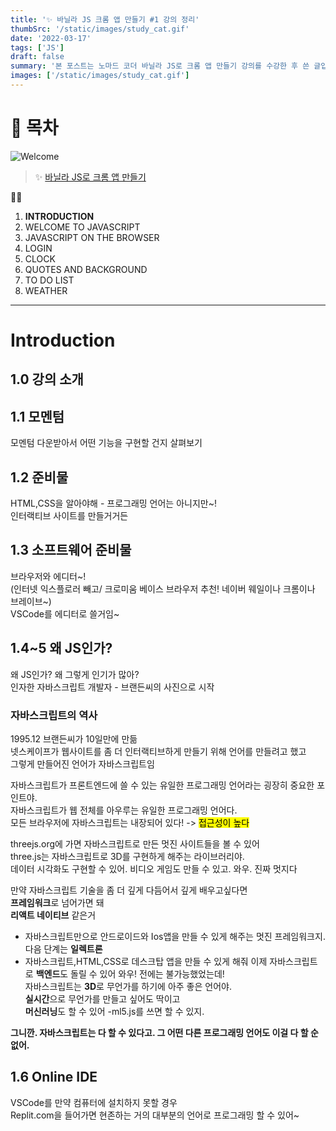 ```yaml
---
title: '✨ 바닐라 JS 크롬 앱 만들기 #1 강의 정리'
thumbSrc: '/static/images/study_cat.gif'
date: '2022-03-17'
tags: ['JS']
draft: false
summary: '본 포스트는 노마드 코더 바닐라 JS로 크롬 앱 만들기 강의를 수강한 후 쓴 글입니다.'
images: ['/static/images/study_cat.gif']
---
```


# 📌 목차

![Welcome](/static/images/study_cat.gif)

> ✨ [바닐라 JS로 크롬 앱 만들기](https://nomadcoders.co/javascript-for-beginners/lobby)

💁🏻

1.  **INTRODUCTION**
2.  WELCOME TO JAVASCRIPT
3.  JAVASCRIPT ON THE BROWSER
4.  LOGIN
5.  CLOCK
6.  QUOTES AND BACKGROUND
7.  TO DO LIST
8.  WEATHER

---

# Introduction

## 1.0 강의 소개

## 1.1 모멘텀

모멘텀 다운받아서 어떤 기능을 구현할 건지 살펴보기

## 1.2 준비물

HTML,CSS을 알아야해 - 프로그래밍 언어는 아니지만~!<br />
인터랙티브 사이트를 만들거거든

## 1.3 소프트웨어 준비물

브라우저와 에디터~!<br />
(인터넷 익스플로러 빼고/ 크로미움 베이스 브라우저 추천! 네이버 웨일이나 크롬이나 브레이브~)<br />
VSCode를 에디터로 쓸거임~

## 1.4~5 왜 JS인가?

왜 JS인가? 왜 그렇게 인기가 많아?<br />
인자한 자바스크립트 개발자 - 브랜든씨의 사진으로 시작<br />

### 자바스크립트의 역사

1995.12 브랜든씨가 10일만에 만듦<br />
넷스케이프가 웹사이트를 좀 더 인터랙티브하게 만들기 위해 언어를 만들려고 했고<br />
그렇게 만들어진 언어가 자바스크립트임<br />

자바스크립트가 프론트엔드에 쓸 수 있는 유일한 프로그래밍 언어라는 굉장히 중요한 포인트야.<br />
자바스크립트가 웹 전체를 아우루는 유일한 프로그래밍 언어다.<br />
모든 브라우저에 자바스크립트는 내장되어 있다! -> <mark> 접근성이 높다 </mark>

threejs.org에 가면 자바스크립트로 만든 멋진 사이트들을 볼 수 있어<br />
three.js는 자바스크립트로 3D를 구현하게 해주는 라이브러리야.<br />
데이터 시각화도 구현할 수 있어. 비디오 게임도 만들 수 있고. 와우. 진짜 멋지다

만약 자바스크립트 기술을 좀 더 깊게 다듬어서 깊게 배우고싶다면<br />
**프레임워크**로 넘어가면 돼<br />
**리액트 네이티브** 같은거 <br />

- 자바스크립트만으로 안드로이드와 Ios앱을 만들 수 있게 해주는 멋진 프레임워크지.
  다음 단계는 **일렉트론** <br />
- 자바스크립트,HTML,CSS로 데스크탑 앱을 만들 수 있게 해줘
  이제 자바스크립트로 **백엔드**도 돌릴 수 있어 와우! 전에는 불가능했었는데!<br />
  자바스크립트는 **3D**로 무언가를 하기에 아주 좋은 언어야.<br />
  **실시간**으로 무언가를 만들고 싶어도 딱이고<br />
  **머신러닝**도 할 수 있어 -ml5.js를 쓰면 할 수 있지.<br />

**그니깐. 자바스크립트는 다 할 수 있다고. 그 어떤 다른 프로그래밍 언어도 이걸 다 할 순 없어.**

## 1.6 Online IDE

VSCode를 만약 컴퓨터에 설치하지 못할 경우<br />
Replit.com을 들어가면 현존하는 거의 대부분의 언어로 프로그래밍 할 수 있어~
